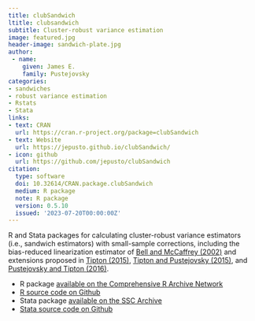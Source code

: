 ```yaml
---
title: clubSandwich
ltitle: clubsandwich
subtitle: Cluster-robust variance estimation
image: featured.jpg
header-image: sandwich-plate.jpg
author: 
 - name:
    given: James E. 
    family: Pustejovsky
categories:
- sandwiches
- robust variance estimation
- Rstats
- Stata
links:
- text: CRAN
  url: https://cran.r-project.org/package=clubSandwich
- text: Website
  url: https://jepusto.github.io/clubSandwich/
- icon: github
  url: https://github.com/jepusto/clubSandwich
citation:
  type: software
  doi: 10.32614/CRAN.package.clubSandwich
  medium: R package
  note: R package
  version: 0.5.10
  issued: '2023-07-20T00:00:00Z'
---
```


R and Stata packages for calculating cluster-robust variance estimators (i.e., sandwich estimators) with small-sample corrections, including the bias-reduced linearization estimator of [Bell and McCaffrey (2002)](http://www.statcan.gc.ca/pub/12-001-x/2002002/article/9058-eng.pdf) and extensions proposed in [Tipton (2015)](http://psycnet.apa.org/record/2014-14616-001), [Tipton and Pustejovsky (2015)](/publication/rve-for-meta-regression/), and [Pustejovsky and Tipton (2016)](/publication/rve-in-fixed-effects-models/). 

- R package [available on the Comprehensive R Archive Network](https://cran.r-project.org/package=clubSandwich)
- [R source code on Github](https://github.com/jepusto/clubSandwich)
- Stata package [available on the SSC Archive](https://ideas.repec.org/c/boc/bocode/s458352.html)
- [Stata source code on Github](https://github.com/jepusto/clubSandwich-Stata)

